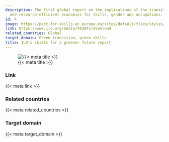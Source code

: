 ```yaml
---
description: The first global report on the implications of the transition to low-carbon
  and resource-efficient economies for skills, gender and occupations.
id: 4
image: https://pact-for-skills.ec.europa.eu/sites/default/files/styles/oe_theme_publication_thumbnail/public/2022-08/Publication_Skills%20for%20a%20greener%20future%20-%20a%20global%20view.png?itok=eZEoXHbS
link: https://www.ilo.org/media/403841/download
related_countries: Global
target_domain: Green transition, green skills
title: ILO's skills for a greener future report
---
```


![{{< meta title >}}]({{< meta image >}})

### Link

{{< meta link >}}

### Related countries

{{< meta related_countries >}}

### Target domain

{{< meta target_domain >}}

